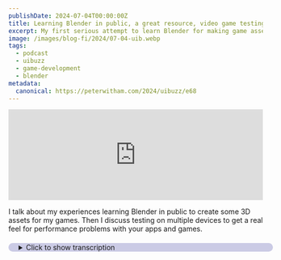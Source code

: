 ```yaml
---
publishDate: 2024-07-04T00:00:00Z
title: Learning Blender in public, a great resource, video game testing advice
excerpt: My first serious attempt to learn Blender for making game assets plus a great resource.
image: /images/blog-fi/2024/07-04-uib.webp
tags:
  - podcast
  - uibuzz
  - game-development
  - blender
metadata:
  canonical: https://peterwitham.com/2024/uibuzz/e68
---
```


<iframe width="100%" height="180" frameborder="no" scrolling="no" seamless="" src="https://share.transistor.fm/e/e2492cdb"></iframe>

<Player/>

I talk about my experiences learning Blender in public to create some 3D assets for my games. Then I discuss testing on multiple devices to get a real feel for performance problems with your apps and games.

<Links
  link1="https://blender.org"
  link1label="Blender software"
  link2="https://youtu.be/O6HQhs-gk50?si=K7WrblDCfnjQivMw"
  link2label="Joey Carlino's Blender video"
  link3="https://peterwitham.com/gdvideo"
  link3label="My Godot endless runner video course"
  link4=""
  link4label=""
  link5=""
  link5label=""
  link6=""
  link6label=""
/>

<details>
  <summary
  style="
     margin-top: 20px;
     margin-bottom: 80px;
     padding-left: 20px;
     border-radius: 10px;
     border-width: 1px;
     border-color: rgb(255,255,255,0.2);
     width: 100%;
     background-color: rgb(0, 0, 128, 0.2);
">Click to show transcription</summary>

 #### Transcription
 <cite>Peter:</cite>
 <time>00:05</time>
 <p>What's up everybody? Welcome to another episode of the UI Buzz podcast. I'm your host, Peter Witham. You can find myself and this podcast at peterwitham.com. In this episode, I'm gonna go at 2 different subjects.</p>
 <cite>Peter:</cite>
 <time>00:16</time>
 <p>I'm gonna talk about some Blender modeling and some experience for a newbie like myself and recommend a good resource for you. And then secondly, I'm gonna talk about the importance of testing your software on multiple devices. So let's dive into the first 1 here. I have been doing some live streams recently. You can go to twitch.tvforward/ compiledev and watch them there.</p>
 <cite>Peter:</cite>
 <time>00:38</time>
 <p>I've been doing some streams on Blender. Now, if you don't know what Blender is, it's free and it is fantastic. In fact, it is extremely fantastic and extremely complicated for a newbie like myself. So I thought to myself, okay, you know what? Why not embarrass myself more than I normally do and learn Blender on some live streams?</p>
 <cite>Peter:</cite>
 <time>01:00</time>
 <p>So that's what I've been doing and they were terrible. But the funny thing is they were terrible in that I didn't achieve what I wanted, but I realized that in the end, actually what I did get from it was an awful lot of learning experience with Blender. Never be afraid to mess up in public. It helps remind folks that we're all human and somebody else out there might be watching thinking, gosh, I don't want to stream and be embarrassed, but this guy's doing it. So maybe it's okay.</p>
 <cite>Peter:</cite>
 <time>01:29</time>
 <p>So you're welcome. I guess is the way I would put it. Anyway, so I wanted to model some 3 d assets for my endless hurdles game. Actually for 2 versions. For the 2 d version that's currently out there, the band, the new 1 that I'm building in Godot, but also for the planned 3 d version that I want to do as well.</p>
 <cite>Peter:</cite>
 <time>01:49</time>
 <p>So I thought, okay, I'm gonna get the best of both worlds. I'm gonna mold them some assets and then I'll use them in the 2 d 1 as well and give it a slightly more a better feeling of depth, better feeling of granularity if you like from the characters and things like that. So I started trying to model a 3 d character. I started off by using just basic primitives and adjusting them and it was okay. But I thought to myself this is gonna take a while.</p>
 <cite>Peter:</cite>
 <time>02:16</time>
 <p>I hopped over to the sculpting mode, which is where you build something from essentially as if he was building it from clay, I guess is the best way to describe it. And I found that it was a lot easier for me to essentially make the 3 d shapes that I wanted. But the problem became they were actually too good. They were too refined. And my character that I wanted to be a basic cartoonish style 3 d character started to look too real.</p>
 <cite>Peter:</cite>
 <time>02:47</time>
 <p>The skin and things like that as I was modeling the head, it all started to look a little too I don't wanna say realistic. I don't think that would be fair. I think just a little bit too more too believable, a little bit too detailed maybe is what I'm looking for. And it was funny because it was like, this is not the path I wanted to go down. And it was taking me a very long time and I was struggling.</p>
 <cite>Peter:</cite>
 <time>03:09</time>
 <p>So I did what I always know to do, which is to say, okay, just up and quit this, Go to bed. Get some sleep. Come back the next day with some coffee. Sit down. Watch some more training videos, and I'm gonna recommend a resource in a second here for you, and then try again.</p>
 <cite>Peter:</cite>
 <time>03:26</time>
 <p>So that's what I did today actually before I recorded this episode, and I'm very pleased with the way it's going. It started out with a different approach. And it's more of a that approach that your art teacher would tell you, which is don't see in your mind's eye the end result of what you wanna make. Build it out with very simple shapes first and then start to make it what you want it to be. So for example, a cube for the head, cube for the neck, cube for the body, some simple shapes for the arms and the legs and so on and then start to work them into the character that you want as opposed to trying to build the character that you want from the onset.</p>
 <cite>Peter:</cite>
 <time>04:12</time>
 <p>And this is working out a lot better for me. And if you check out the artwork for this episode, I probably have included a picture. You can see there. It's not fantastic, but I have done in a few hours what I tried to do in a lot more hours for the previous week. Now all of this, and and I've got some books and all the the usual resources, but the the 1 video that has totally changed the way that I looked at this, and I wanna give this guy complete credit for this, is I hope I'm gonna pronounce the name right, is a YouTube channel by Joey Carlino.</p>
 <cite>Peter:</cite>
 <time>04:47</time>
 <p>So if you happen to be listening to this, Joey, fantastic work my friend. Thank you so much for doing this because I learned everything I needed, including the basics of just getting around Blender and some of the controls, what some of the things do, and the order in which to do things, which turns out is super important. And it was all through 1 of his videos. I will put a link to that video in the show notes, but go check out Joey's channel on YouTube. I'm gonna watch all the other videos on there because, like I say, it just gave me that missing link of how to start doing this.</p>
 <cite>Peter:</cite>
 <time>05:25</time>
 <p>Right? And so if you're thinking about doing this, go check it out. It's just it's well worth the time. Trust me on this. Because I learned to do an awfully good character, Not finished yet, but it totally set me on the right path of understanding what tools, what modifiers, how to do these things, and including, like I say, starting from basic shapes.</p>
 <cite>Peter:</cite>
 <time>05:46</time>
 <p>So go check it out. It's well worth your time. It's coming along very well. The next steps will be to finish the model. And then the fun parts after that, the next learning experience is gonna be rigging up the character so that I can animate them to make them run, do all the things I need them to do, and then figure out what to do from there.</p>
 <cite>Peter:</cite>
 <time>06:06</time>
 <p>Pretty excited about this. But anyway, there you go. That's my sort of 3 d exploration this week. Moving on, my Godot rebuild of my endless hurdles game is essentially shippable at this point. Yay.</p>
 <cite>Peter:</cite>
 <time>06:20</time>
 <p>I know. How about that? Right? I started it in October. Didn't know anything about Godot.</p>
 <cite>Peter:</cite>
 <time>06:24</time>
 <p>Since then, I've learned so much about Godot that I've I've done a video course on how I've made this game. It's available for you all now. You can just go to peteweedham.comforward/ gdvideo, and it'll take you over there and show you how to make a game like this. But the game is essentially ready to ship at this point if I want to. Haven't shipped it quite yet.</p>
 <cite>Peter:</cite>
 <time>06:47</time>
 <p>I'm shipping it to my test flight for iOS and the Android platform some for some friends of mine to test it out as well. Some of them already have. Greatly appreciate them doing that. And that is the second topic that I want to talk about here because on my, frankly, pretty terrible old Android device, I've got a Samsung Galaxy Tab g 7 Lite, which is not the worst tablet in the world, but by no means the best either. I think it came out in 2001.</p>
 <cite>Peter:</cite>
 <time>07:18</time>
 <p>And it's really just an ebook reader for me. But I put the game on there and the performance was dreadful. And I was like, oh, god. And I was panicking because, like, what am I going to do? Well, here's the lesson, folks.</p>
 <cite>Peter:</cite>
 <time>07:31</time>
 <p>If you've got some friends that you trust, ship it to them. Get them to side load it onto their Android devices and test it for you because as soon as 1 of my friends shout out to Mono. You know who you are. Thank you, buddy. As soon as they tested it on their device, they came back saying, hey, the performance is fine.</p>
 <cite>Peter:</cite>
 <time>07:49</time>
 <p>It is capping out at 60 frames per second. And so you can imagine I was like, oh, that's interesting. Fantastic. That means I could actually ship that and just ignore what the results I was seeing on my device, which was very unexpected and certainly not the way I normally like to go. But it does serve the lesson here.</p>
 <cite>Peter:</cite>
 <time>08:10</time>
 <p>Don't trust what you see on 1 device. You shouldn't do that anyway. Right? But I've only got 1 Android device. I've got multiple Apple devices, but I've only got 1 Android device.</p>
 <cite>Peter:</cite>
 <time>08:21</time>
 <p>And as soon as I put it on there, it was terrible. And I was like, oh, gosh. Can't ship this. That's the lesson right there. Find some other folks with some devices.</p>
 <cite>Peter:</cite>
 <time>08:29</time>
 <p>Ask them kindly to test it for you and get feedback from them. Now if they come back and say it's terrible as well, yeah, you got some kind of performance problem. But if they come back and say it's fine, there's no problem here, like I say, 60 frames a second was way more than I was expecting it to achieve. Maybe I can ship this and it's not gonna it's not gonna bomb, not for performance reasons anyway. So that's the the second bit of advice here this week is do that.</p>
 <cite>Peter:</cite>
 <time>08:57</time>
 <p>Don't trust your own test results. Always try to reach out to other folks if you can to test your games and software for you and things like that. Or take advantage of putting it out there in the public and saying, hey. Look. Here's an early access thing on this.</p>
 <cite>Peter:</cite>
 <time>09:11</time>
 <p>Please, I really want some feedback on it. So that's something to think about too. Now on that, that is pretty much what I've got for you this week. A lot of game dev from me this week, and I hope that this has been helpful. If it has, you know what to do.</p>
 <cite>Peter:</cite>
 <time>09:23</time>
 <p>Go tell people about it. I got a lot of comments on my last episode where I was talking about everything having value. Thank you to all of you for that. That was most heartening, I have to say. Thank you for that.</p>
 <cite>Peter:</cite>
 <time>09:35</time>
 <p>With that folks, that's what I got for you. This has been helpful. You know what to do. Like I say, go tell someone, leave a review. Greatly appreciate it.</p>
 <cite>Peter:</cite>
 <time>09:43</time>
 <p>You wanna go to the next step, you can go to Peter withham.comforward/coffeeandbuymea coffee. That would be fantastic. See you later, folks.</p>
</details>
